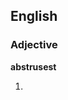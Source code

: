 ==English==
===Adjective===
'''abstrusest'''
# {{superlative of|[[abstruse]]}}
{{anagrams:en/abersssttu}}